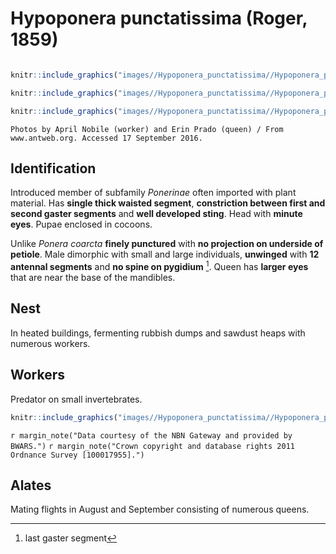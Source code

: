 # **Hypoponera punctatissima** (Roger, 1859)

```marginfigure
```

```r
knitr::include_graphics("images//Hypoponera_punctatissima//Hypoponera_punctatissima_head.jpg")
```

```r
knitr::include_graphics("images//Hypoponera_punctatissima//Hypoponera_punctatissima_queen.jpg")
```

```r
knitr::include_graphics("images//Hypoponera_punctatissima//Hypoponera_punctatissima_side.jpg")
```
```block
Photos by April Nobile (worker) and Erin Prado (queen) / From www.antweb.org. Accessed 17 September 2016.
```

## Identification
Introduced member of subfamily *Ponerinae*  often imported with plant material. Has **single thick waisted segment**, **constriction between first and second gaster segments** and **well developed sting**. Head with **minute eyes**. Pupae enclosed in cocoons.

Unlike *Ponera coarcta* **finely punctured** with **no projection on underside of petiole**. Male dimorphic with small and large individuals, **unwinged** with **12 antennal segments** and **no spine on pygidium** ^[last gaster segment]. Queen has **larger eyes** that are near the base of the mandibles.

## Nest
In heated buildings, fermenting rubbish dumps and sawdust heaps with numerous workers.

## Workers 
Predator on small invertebrates.

```r
knitr::include_graphics("images//Hypoponera_punctatissima//Hypoponera_punctatissima_map.png")
```
`r margin_note("Data courtesy of the NBN Gateway and provided by BWARS.")`
`r margin_note("Crown copyright and database rights 2011 Ordnance Survey [100017955].")`

## Alates
Mating flights in August and September consisting of numerous queens.

\pagebreak
